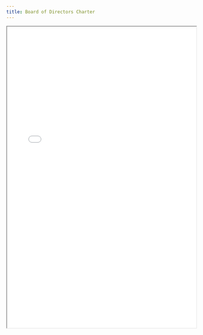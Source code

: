 ```yaml
---
title: Board of Directors Charter
---
```


<iframe
  src="/files/compliance/governance/Board_Charter.pdf"
  width="100%"
  height="800px"
  style={{ border: '1px solid #ccc', borderRadius: '8px' }}
  title="Board of Directors Charter"
/>